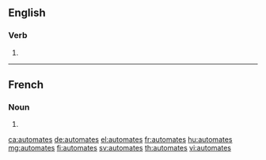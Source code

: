==English==

===Verb===
{{head|en|verb form}}

# {{en-third-person singular of|automate}}

----

==French==

===Noun===
{{head|fr|plural|g=?}}

# {{plural of|automate|lang=fr}}

[[ca:automates]]
[[de:automates]]
[[el:automates]]
[[fr:automates]]
[[hu:automates]]
[[mg:automates]]
[[fi:automates]]
[[sv:automates]]
[[th:automates]]
[[vi:automates]]